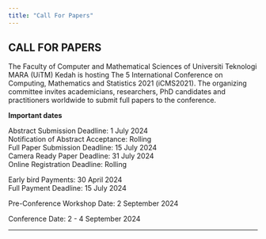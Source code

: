 ```yaml
---
title: "Call For Papers"
---
```


## CALL FOR PAPERS\

The Faculty of Computer and Mathematical Sciences of Universiti Teknologi MARA (UiTM) Kedah is hosting The 5    International Conference on Computing, Mathematics and Statistics 2021 (iCMS2021). The organizing committee invites academicians, researchers, PhD candidates and practitioners worldwide to submit full papers to the conference. \

**Important dates**
  
Abstract Submission Deadline: 1 July 2024\
Notification of Abstract Acceptance: Rolling\
Full Paper Submission Deadline: 15 July 2024\
Camera Ready Paper Deadline: 31 July 2024\
Online Registration Deadline: Rolling\

Early bird Payments: 30 April 2024\
Full Payment Deadline: 15 July 2024\

Pre-Conference Workshop Date: 2 September 2024\

Conference Date: 2 - 4 September 2024\

---